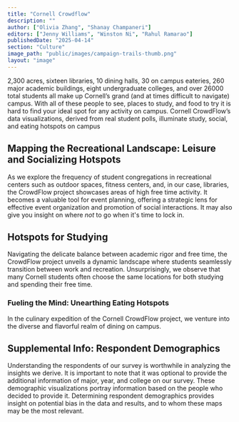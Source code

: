 ```yaml
---
title: "Cornell Crowdflow"
description: ""
author: ["Olivia Zhang", "Shanay Champaneri"]
editors: ["Jenny Williams", "Winston Ni", "Rahul Ramarao"]
publishedDate: "2025-04-14"
section: "Culture"
image_path: "public/images/campaign-trails-thumb.png"
layout: "image"
---
```


2,300 acres, sixteen libraries, 10 dining halls, 30 on campus eateries, 260 major academic buildings, eight undergraduate colleges, and over 26000 total students all make up Cornell’s grand (and at times difficult to navigate) campus. With all of these people to see, places to study, and food to try it is hard to find your ideal spot for any activity on campus. Cornell CrowdFlow’s data visualizations, derived from real student polls, illuminate study, social, and eating hotspots on campus

## Mapping the Recreational Landscape: Leisure and Socializing Hotspots

As we explore the frequency of student congregations in recreational centers such as outdoor spaces, fitness centers, and, in our case, libraries, the CrowdFlow project showcases areas of high free time activity. It becomes a valuable tool for event planning, offering a strategic lens for effective event organization and promotion of social interactions. It may also give you insight on where *not* to go when it's time to lock in.

<PlotLoader plotId="crowd-image-1" />

<PlotLoader plotId="crowd-image-2" />

## Hotspots for Studying

Navigating the delicate balance between academic rigor and free time, the CrowdFlow project unveils a dynamic landscape where students seamlessly transition between work and recreation. Unsurprisingly, we observe that many Cornell students often choose the same locations for both studying and spending their free time.

<PlotLoader plotId="crowd-image-3" />

### Fueling the Mind: Unearthing Eating Hotspots

In the culinary expedition of the Cornell CrowdFlow project, we venture into the diverse and flavorful realm of dining on campus.

<PlotLoader plotId="crowd-image-4" />

## Supplemental Info: Respondent Demographics 

Understanding the respondents of our survey is worthwhile in analyzing the insights we derive. It is important to note that it was optional to provide the additional information of major, year, and college on our survey. These demographic visualizations portray information based on the people who decided to provide it. Determining respondent demographics provides insight on potential bias in the data and results, and to whom these maps may be the most relevant.

<PlotLoader plotId="crowd-bar-1"/>

<PlotLoader plotId="crowd-bar-2"/>

<PlotLoader plotId="crowd-bar-3"/>